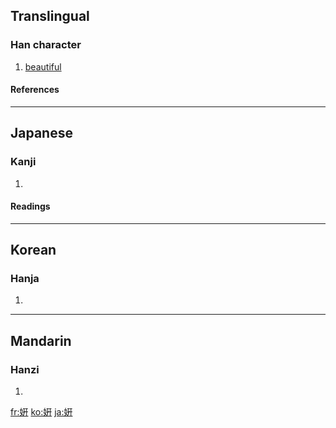 {{see|妍}}

==Translingual==
===Han character===
{{Han char|rn=38|rad=女|as=06|sn=9|four=|canj=女一十十 (VMJJ)}}
# [[beautiful]]
====References====
{{Han ref|kx=0261.130|hdz=21042.030|uh=59F8|ud=23032}}
----
==Japanese==
===Kanji===
{{ja-kanji|grade=|rs=女06}}
# {{defn|Japanese}} 
====Readings====
{{ja-readings|on=[[けん]] (ken), [[げん]] (gen)|kun=[[うつくしい]] (utsukushii)}}
----
==Korean==
===Hanja===
{{ko-hanja|hangeul=연|rv=yeon|mr=yŏn}}
# {{defn|Korean}}
----
==Mandarin==
===Hanzi===
{{cmn-hanzi|pin=[[yán]] ([[yan2]])|wg=yen<sup>2</sup>}}
# {{defn|Mandarin}}

[[fr:姸]]
[[ko:姸]]
[[ja:姸]]